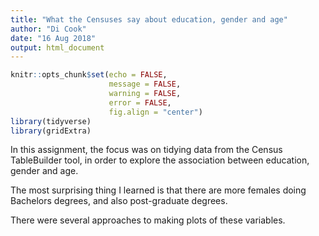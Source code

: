 ```yaml
---
title: "What the Censuses say about education, gender and age"
author: "Di Cook"
date: "16 Aug 2018"
output: html_document
---
```


```r
knitr::opts_chunk$set(echo = FALSE, 
                      message = FALSE, 
                      warning = FALSE, 
                      error = FALSE,
                      fig.align = "center")
library(tidyverse)
library(gridExtra)
```
 
In this assignment, the focus was on tidying data from the Census TableBuilder tool, in order to explore the association between education, gender and age.

The most surprising thing I learned is that there are more females doing Bachelors degrees, and also post-graduate degrees.

There were several approaches to making plots of these variables.


